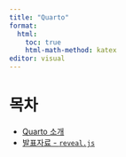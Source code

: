 ```yaml
---
title: "Quarto"
format: 
  html:
    toc: true
    html-math-method: katex
editor: visual
---
```


# 목차

- [Quarto 소개](about.html)
- [발표자료 - `reveal.js`](slideshow.html)

